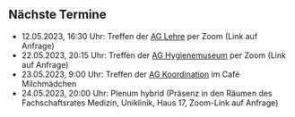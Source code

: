 ## Nächste Termine
<!-- * 26.04.2023, 19:00 Uhr: Treffen der AG Ernährung im Café Andalieb -->
<!-- * 03.05.2023, 20:00 Uhr: Treffen der [AG Politikergespräche](/arbeitsgruppen/politikergespraeche.qmd) per Zoom (Link auf Anfrage) -->
* 12.05.2023, 16:30 Uhr: Treffen der [AG Lehre](/arbeitsgruppen/lehre.qmd) per Zoom (Link auf Anfrage)
* 22.05.2023, 20:15 Uhr: Treffen der [AG Hygienemuseum](/arbeitsgruppen/hygienemuseum.qmd) per Zoom (Link auf Anfrage)
* 23.05.2023, 9:00 Uhr: Treffen der [AG Koordination](/arbeitsgruppen/koordination.qmd) im Café Milchmädchen
* 24.05.2023, 20:00 Uhr: Plenum hybrid (Präsenz in den Räumen des Fachschaftsrates Medizin, Uniklinik, Haus 17, Zoom-Link auf Anfrage)